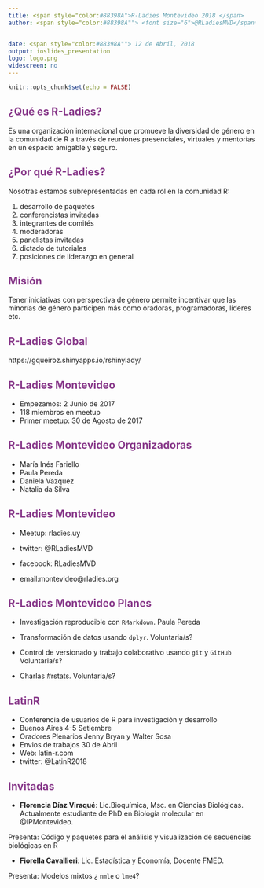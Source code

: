 ```yaml
---
title: <span style="color:#88398A">R-Ladies Montevideo 2018 </span>
author: <span style="color:#88398A""> <font size="6">@RLadiesMVD</span></font>


date: <span style="color:#88398A""> 12 de Abril, 2018
output: ioslides_presentation
logo: logo.png
widescreen: no
---
```



```r
knitr::opts_chunk$set(echo = FALSE)
```

## <span style="color:#88398A"> ¿Qué es R-Ladies?</span> 

Es una organización internacional que promueve la diversidad de género en la comunidad de R a través de reuniones presenciales, virtuales y mentorías en un espacio amigable y seguro.



## <span style="color:#88398A"> ¿Por qué R-Ladies?</span> 

Nosotras estamos subrepresentadas en cada rol en la comunidad R:

1. desarrollo de paquetes
2. conferencistas invitadas
3. integrantes de comités
4. moderadoras
5. panelistas invitadas
6. dictado de tutoriales
7. posiciones de liderazgo en general

## <span style="color:#88398A"> Misión</span> 

Tener iniciativas con perspectiva de género permite incentivar que las minorías
de género participen más como oradoras, programadoras, líderes etc.


## <span style="color:#88398A">R-Ladies Global</span> 

https://gqueiroz.shinyapps.io/rshinylady/


## <span style="color:#88398A">R-Ladies Montevideo</span> 

- Empezamos: 2 Junio de 2017
- 118 miembros en meetup
- Primer meetup: 30 de Agosto de 2017

## <span style="color:#88398A">R-Ladies Montevideo Organizadoras</span>

- María Inés Fariello
- Paula Pereda
- Daniela Vazquez
- Natalia da Silva

## <span style="color:#88398A">R-Ladies Montevideo</span>

- Meetup: rladies.uy

- twitter: @RLadiesMVD

- facebook: RLadiesMVD 

- email:montevideo@rladies.org


## <span style="color:#88398A">R-Ladies Montevideo Planes</span>


- Investigación reproducible con `RMarkdown`. Paula Pereda

- Transformación de datos usando `dplyr`. Voluntaria/s?

- Control de versionado y trabajo colaborativo usando `git` y `GitHub` Voluntaria/s?

- Charlas #rstats. Voluntaria/s?

## <span style="color:#88398A">LatinR</span>

- Conferencia de usuarios de R para investigación y desarrollo
- Buenos Aires 4-5 Setiembre
- Oradores Plenarios Jenny Bryan y Walter Sosa
- Envios de trabajos 30 de Abril
- Web: latin-r.com  
- twitter: @LatinR2018


## <span style="color:#88398A">Invitadas</span>

- **Florencia Díaz Viraqué**: Lic.Bioquímica, Msc. en Ciencias Biológicas.
Actualmente estudiante de PhD en Biología molecular en @IPMontevideo.  

 Presenta: Código y paquetes para el análisis y visualización de secuencias biológicas en R


- **Fiorella Cavallieri**: Lic. Estadística y Economía, Docente FMED.  

Presenta: Modelos mixtos ¿ `nmle` o `lme4`?
